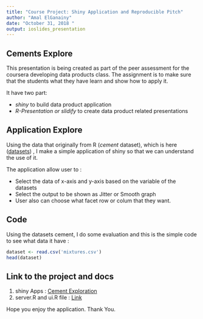 ---
title: "Course Project: Shiny Application and Reproducible Pitch"
author: "Amal ElGanainy"
date: "October 31, 2018 "
output: ioslides_presentation
---

## Cements Explore

This presentation is being created as part of the peer assessment for the coursera developing data products class. The assignment is to make sure that the students what they have learn and show how to apply it.

It have two part:

 - *_shiny_* to build data product application
 - *R-Presentation or slidify* to create data product related presentations

## Application Explore

Using the data that originally from R (*cement* dataset), which is here
(<a href="https://vincentarelbundock.github.io/Rdatasets/datasets.html">datasets</a>) , I make a simple application of shiny so that we can understand the use of it.

The application allow user to :

- Select the data of x-axis and y-axis based on the variable of the datasets
- Select the output to be shown as Jitter or Smooth graph
- User also can choose what facet row or colum that they want.

## Code

Using the datasets cement, I do some evaluation and this is the simple code to see what data it have :

```{r}
dataset <- read.csv('mixtures.csv')
head(dataset)
```

## Link to the project and docs

1. shiny Apps : <a href="https://nadiaadila.shinyapps.io/assignmentddp/">Cement Exploration</a>
2. server.R and ui.R file : <a href="https://github.com/nadiaadila/Course-Project-Shiny-Application-and-Reproducible-Pitch">Link</a>

Hope you enjoy the application. Thank You.


